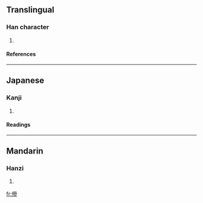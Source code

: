 ==Translingual==
===Han character===
{{Han char|rn=9|rad=人|as=11|sn=13|four=|canj=人戈戈竹 (OIIH)}}
# {{defn|Han}}
====References====
{{Han ref|kx=0114.060|dkj=01002|dj=0242.160|hdz=10215.100|uh=50AA|ud=20650}}
----
==Japanese==
===Kanji===
{{ja-kanji|grade=|rs=人11}}
# {{defn|Japanese}}
====Readings====
{{ja-readings|on=[[さん]] (san)|kun=[[よい]] (yoi), [[よいさま]] (yoisama)}}
----
==Mandarin==
===Hanzi===
{{cmn-hanzi|pin=[[cān]] ([[can1]])|wg=ts'an<sup>1</sup>}}
# {{defn|Mandarin}}

[[fr:傪]]